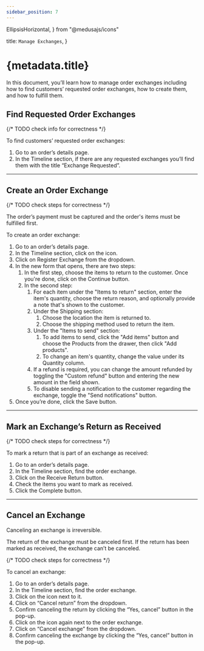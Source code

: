 ```yaml
---
sidebar_position: 7
---
```


  EllipsisHorizontal, 
} from "@medusajs/icons"

  title: `Manage Exchanges`,
}

# {metadata.title}

In this document, you’ll learn how to manage order exchanges including how to find customers’ requested order exchanges, how to create them, and how to fulfill them.

## Find Requested Order Exchanges

{/* TODO check info for correctness */}

To find customers’ requested order exchanges:

1. Go to an order’s details page.
2. In the Timeline section, if there are any requested exchanges you’ll find them with the title “Exchange Requested”.

---

## Create an Order Exchange

{/* TODO check steps for correctness */}

<Note type="check">

The order’s payment must be captured and the order's items must be fulfilled first.

</Note>

To create an order exchange:

1. Go to an order’s details page.
2. In the Timeline section, click on the <InlineIcon Icon={EllipsisHorizontal} alt="three dots" /> icon.
3. Click on Register Exchange from the dropdown.
4. In the new form that opens, there are two steps:
    1. In the first step, choose the items to return to the customer. Once you're done, click on the Continue button.
    2. In the second step:
        1. For each item under the "Items to return" section, enter the item's quantity, choose the return reason, and optionally provide a note that's shown to the customer.
        2. Under the Shipping section:
            1. Choose the location the item is returned to.
            2. Choose the shipping method used to return the item.
        3. Under the "Items to send" section:
            1. To add items to send, click the "Add items" button and choose the Products from the drawer, then click "Add products".
            2. To change an item's quantity, change the value under its Quantity column.
        4. If a refund is required, you can change the amount refunded by toggling the "Custom refund" button and entering the new amount in the field shown.
        5. To disable sending a notification to the customer regarding the exchange, toggle the "Send notifications" button.
5. Once you’re done, click the Save button.

---

## Mark an Exchange’s Return as Received

{/* TODO check steps for correctness */}

To mark a return that is part of an exchange as received:

1. Go to an order’s details page.
2. In the Timeline section, find the order exchange.
3. Click on the Receive Return button.
4. Check the items you want to mark as received.
5. Click the Complete button.

---

## Cancel an Exchange

<Note type="warning">

Canceling an exchange is irreversible.

</Note>

<Note type="check">

The return of the exchange must be canceled first. If the return has been marked as received, the exchange can’t be canceled.

</Note>

{/* TODO check steps for correctness */}

To cancel an exchange:

1. Go to an order’s details page.
2. In the Timeline section, find the order exchange.
3. Click on the <InlineIcon Icon={EllipsisHorizontal} alt="three dots" /> icon next to it.
4. Click on “Cancel return” from the dropdown.
5. Confirm canceling the return by clicking the “Yes, cancel” button in the pop-up.
6. Click on the <InlineIcon Icon={EllipsisHorizontal} alt="three dots" /> icon again next to the order exchange.
7. Click on “Cancel exchange” from the dropdown.
8. Confirm canceling the exchange by clicking the “Yes, cancel” button in the pop-up.
